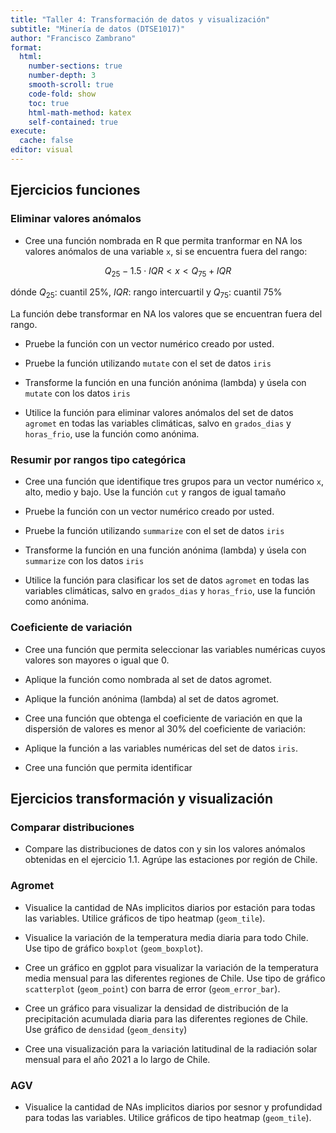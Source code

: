 ```yaml
---
title: "Taller 4: Transformación de datos y visualización"
subtitle: "Minería de datos (DTSE1017)"
author: "Francisco Zambrano"
format:
  html:
    number-sections: true
    number-depth: 3
    smooth-scroll: true
    code-fold: show
    toc: true
    html-math-method: katex
    self-contained: true
execute: 
  cache: false
editor: visual
---
```


## Ejercicios funciones

### Eliminar valores anómalos 

- Cree una función nombrada en R que permita tranformar en NA los valores anómalos de una variable `x`, si se encuentra fuera del rango:

$$Q_{25} -1.5\cdot IQR < x < Q_{75}+IQR$$

dónde $Q_{25}$: cuantil $25\%$, $IQR$: rango intercuartil y $Q_{75}$: cuantil $75\%$

La función debe transformar en NA los valores que se encuentran fuera del rango.

- Pruebe la función con un vector numérico creado por usted.

- Pruebe la función utilizando `mutate` con el set de datos `iris`

- Transforme la función en una función anónima (lambda) y úsela con `mutate` con los datos `iris`

- Utilice la función para eliminar valores anómalos del set de datos `agromet` en todas las variables climáticas, salvo en `grados_dias` y `horas_frio`, use la función como anónima.

### Resumir por rangos tipo categórica

- Cree una función que identifique tres grupos para un vector numérico `x`, alto, medio y bajo. Use la función `cut` y rangos de igual tamaño

- Pruebe la función con un vector numérico creado por usted.

- Pruebe la función utilizando `summarize` con el set de datos `iris`

- Transforme la función en una función anónima (lambda) y úsela con `summarize` con los datos `iris`

- Utilice la función para clasificar los set de datos `agromet` en todas las variables climáticas, salvo en `grados_dias` y `horas_frio`, use la función como anónima.

### Coeficiente de variación

- Cree una función que permita seleccionar las variables numéricas cuyos valores son mayores o igual que 0.

- Aplique la función como nombrada al set de datos agromet.

- Aplique la función anónima (lambda) al set de datos agromet.

- Cree una función que obtenga el coeficiente de variación en que la dispersión de valores es menor al 30% del coeficiente de variación:



- Aplique la función a las variables numéricas del set de datos `iris`.

- Cree una función que permita identificar 

## Ejercicios transformación y visualización

### Comparar distribuciones

- Compare las distribuciones de datos con y sin los valores anómalos obtenidas en el ejercicio 1.1. Agrúpe las estaciones por región de Chile.

### Agromet

- Visualice la cantidad de NAs implicitos diarios por estación para todas las variables. Utilice gráficos de tipo heatmap (`geom_tile`).

- Visualice la variación de la temperatura media diaria para todo Chile. Use tipo de gráfico `boxplot` (`geom_boxplot`).

- Cree un gráfico en ggplot para visualizar la variación de la temperatura media mensual para las diferentes regiones de Chile. Use tipo de gráfico `scatterplot` (`geom_point`) con barra de error (`geom_error_bar`).

- Cree un gráfico para visualizar la densidad de distribución de la precipitación acumulada diaria para las diferentes regiones de Chile. Use gráfico de `densidad` (`geom_density`)

- Cree una visualización para la variación latitudinal de la radiación solar mensual para el año 2021 a lo largo de Chile.

### AGV 

- Visualice la cantidad de NAs implicitos diarios por sesnor y profundidad para todas las variables. Utilice gráficos de tipo heatmap (`geom_tile`).